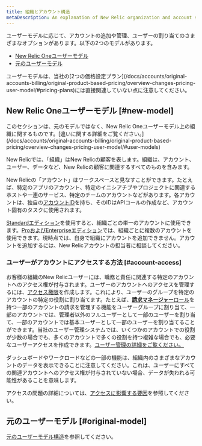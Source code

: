 ```yaml
---
title: 組織とアカウント構造
metaDescription: An explanation of New Relic organization and account structure.
---
```


ユーザーモデルに応じて、アカウントの追加や管理、ユーザーの割り当てのさまざまなオプションがあります。以下の2つのモデルがあります。

* [New Relic Oneユーザーモデル](#new-model)
* [元のユーザーモデル](/docs/accounts/original-accounts-billing/original-users-roles/original-account-structure)

<Callout variant="important">
  ユーザーモデルは、当社の[2つの価格設定プラン](/docs/accounts/original-accounts-billing/original-product-based-pricing/overview-changes-pricing-user-model/#pricing-plans)には直接関連していない点に注意してください。
</Callout>

## New Relic Oneユーザーモデル [#new-model]

<Callout variant="important">
  このセクションは、元のモデルではなく、New Relic Oneユーザーモデル上の組織に関するものです。[違いに関する詳細をご覧ください。](/docs/accounts/original-accounts-billing/original-product-based-pricing/overview-changes-pricing-user-model/#user-models)
</Callout>

New Relicでは、「組織」はNew Relicの顧客を表します。組織は、アカウント、ユーザー、データなど、New Relicの顧客に関連するすべてのものを含みます。

New Relicの「アカウント」はワークスペースと見なすことができます。たとえば、特定のアプリのアカウント、特定のイニシアチブやプロジェクトに関連するホストや一連のサービス、特定のチームのアカウントなどがあります。各アカウントは、独自の[アカウントID](/docs/accounts/accounts-billing/account-setup/account-id)を持ち、そのIDはAPIコールの作成など、アカウント固有のタスクに使用されます。

[Standardエディション](https://newrelic.com/pricing)を使用すると、組織ごとの単一のアカウントに使用できます。[ProおよびEnterpriseエディション](https://newrelic.com/pricing)では、組織ごとに複数のアカウントを使用できます。現時点では、自身で組織にアカウントを追加できません。アカウントを追加するには、New Relicアカウントの担当者に相談してください。

### ユーザーがアカウントにアクセスする方法 [#account-access]

お客様の組織のNew Relicユーザーには、職務と責任に関連する特定のアカウントへのアクセス権が付与されます。ユーザーのアカウントへのアクセスを管理するには、[アクセス権限](/docs/accounts/accounts-billing/new-relic-one-user-management/add-manage-users-groups-roles/#understand-concepts)を作成します。これにより、ユーザーのグループを特定のアカウントの特定の役割に割り当てます。たとえば、[**請求マネージャー**ロール](/docs/accounts/accounts-billing/new-relic-one-user-management/new-relic-one-user-model-understand-user-structure/#standard-roles)を持つ一部のアカウントの請求を管理する機能をユーザーグループに割り当て、一部のアカウントでは、管理者以外のフルユーザーとして一部のユーザーを割り当て、一部のアカウントでは基本ユーザーとして一部のユーザーを割り当てることができます。当社のユーザー管理システムでは、いくつかのアカウントでの役割が少数の場合でも、多くのアカウントで多くの役割を持つ複雑な場合でも、必要なユーザーアクセスを作成できます。[ユーザー管理の詳細をご覧ください。](/docs/accounts/accounts-billing/new-relic-one-user-management/)

ダッシュボードやワークロードなどの一部の機能は、組織内のさまざまなアカウントのデータを表示できることに注意してください。これは、ユーザーにすべての関連アカウントへのアクセス権が付与されていない場合、データが失われる可能性があることを意味します。

アクセスの問題の詳細については、[アクセスに影響する要因](/docs/accounts/accounts-billing/account-structure/factors-affecting-access-features-data/)を参照してください。

## 元のユーザーモデル [#original-model]

[元のユーザーモデル構造](/docs/accounts/original-accounts-billing/original-users-roles/original-account-structure)を参照してください。